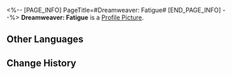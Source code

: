 <%-- [PAGE_INFO]
PageTitle=#Dreamweaver: Fatigue#
[END_PAGE_INFO] --%>
{{Stub|Location information}}
{{Item Infobox
|id          = 223333
|image       = Dreamscape Pass Sticker Text.png
|type        = Dreamscape Pass Sticker
|type2       = A Mirage of Shooting Stars Stickers
|invCategory = 
|rarity      = 4
|effect      = Digital stickers that can be used to decorate the pages of the Dreamtour Handbook. They come in many different styles.
|description = 
|source1     = [[Learn about Claudia and her family's story]]
}}
{{Description|I've spent countless hours on the Dreamscape, earning enough money but not having time to spend it!}}
'''Dreamweaver: Fatigue''' is a [[Profile Picture]].

==Other Languages==
{{Other Languages
|en   = Dreamweaver: Fatigue
|zhs  = 筑梦师：疲倦
|zht  = 築夢師：疲倦
|ja   = ドリームメーカー：疲労
|ko   = 꿈 건축가: 피곤
|es   = Soñador: Fatiga
|fr   = Tisserêve : Fatigue
|ru   = Грёзотворец: Усталость
|th   = นักสร้างฝัน: เหนื่อยล้า
|vi   = Kiến Trúc Sư Xây Mộng: Mệt Rã Rời
|de   = Traumwerker: Erschöpfung
|id   = Pembangun Mimpi: Lelah
|pt   = Tece-Sonhos: Fadiga
}}

==Change History==
{{Change History|2.0}}